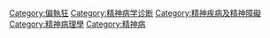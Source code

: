 {{NoteTA
|1 = zh-cn:精神分裂症; zh-hk:精神分裂症; zh-tw:思覺失調症;
}}
{{Commons category|Schizophrenia}}
{{Cat main|精神分裂症}}

[[Category:偏執狂|Category:偏執狂]]
[[Category:精神病学诊断|Category:精神病学诊断]]
[[Category:精神疾病及精神障礙|Category:精神疾病及精神障礙]]
[[Category:精神病理學|Category:精神病理學]]
[[Category:精神病|Category:精神病]]